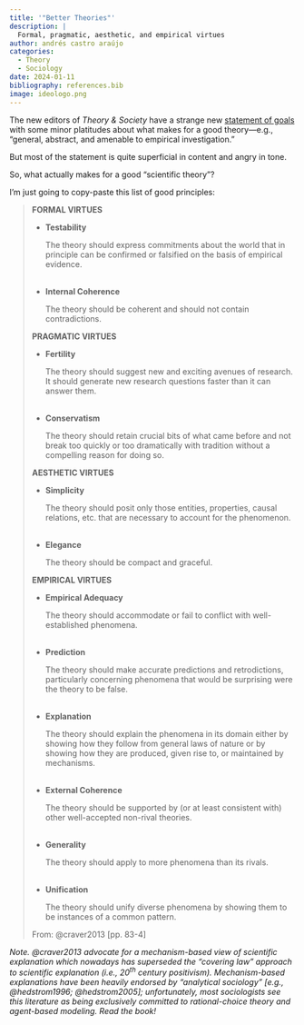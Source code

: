 ```yaml
---
title: '"Better Theories"'
description: |
  Formal, pragmatic, aesthetic, and empirical virtues
author: andrés castro araújo
categories:
  - Theory
  - Sociology
date: 2024-01-11
bibliography: references.bib
image: ideologo.png
---
```


The new editors of *Theory & Society* have a strange new [statement of goals](https://link.springer.com/journal/11186/updates/26605018) with some minor platitudes about what makes for a good theory---e.g., "general, abstract, and amenable to empirical investigation."

But most of the statement is quite superficial in content and angry in tone.

So, what actually makes for a good "scientific theory"?

I'm just going to copy-paste this list of good principles:

> **FORMAL VIRTUES**
>
> -   **Testability**
>
>     The theory should express commitments about the world that in principle can be confirmed or falsified on the basis of empirical evidence. </br></br>
>
> -   **Internal Coherence**
>
>     The theory should be coherent and should not contain contradictions.
>
> **PRAGMATIC VIRTUES**
>
> -   **Fertility**
>
>     The theory should suggest new and exciting avenues of research. It should generate new research questions faster than it can answer them. </br></br>
>
> -   **Conservatism**
>
>     The theory should retain crucial bits of what came before and not break too quickly or too dramatically with tradition without a compelling reason for doing so.
>
> **AESTHETIC VIRTUES**
>
> -   **Simplicity**
>
>     The theory should posit only those entities, properties, causal relations, etc. that are necessary to account for the phenomenon.</br></br>
>
> -   **Elegance**
>
>     The theory should be compact and graceful.
>
> **EMPIRICAL VIRTUES**
>
> -   **Empirical Adequacy**
>
>     The theory should accommodate or fail to conflict with well-established phenomena.</br></br>
>
> -   **Prediction**
>
>     The theory should make accurate predictions and retrodictions, particularly concerning phenomena that would be surprising were the theory to be false.</br></br>
>
> -   **Explanation**
>
>     The theory should explain the phenomena in its domain either by showing how they follow from general laws of nature or by showing how they are produced, given rise to, or maintained by mechanisms.</br></br>
>
> -   **External Coherence**
>
>     The theory should be supported by (or at least consistent with) other well-accepted non-rival theories.</br></br>
>
> -   **Generality**
>
>     The theory should apply to more phenomena than its rivals.</br></br>
>
> -   **Unification**
>
>     The theory should unify diverse phenomena by showing them to be instances of a common pattern.
>
> From: @craver2013 [pp. 83-4]

*Note. @craver2013 advocate for a mechanism-based view of scientific explanation which nowadays has superseded the "covering law" approach to scientific explanation (i.e., 20^th^ century positivism). Mechanism-based explanations have been heavily endorsed by "analytical sociology" [e.g., @hedstrom1996; @hedstrom2005];* *unfortunately, most sociologists see this literature as being exclusively committed to rational-choice theory and agent-based modeling. Read the book!*
